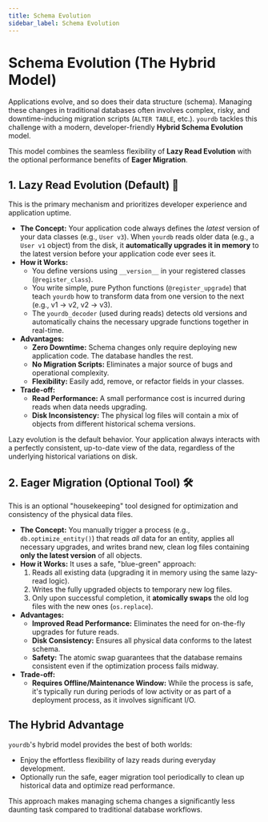 ```yaml
---
title: Schema Evolution
sidebar_label: Schema Evolution
---
```


# Schema Evolution (The Hybrid Model)

Applications evolve, and so does their data structure (schema). Managing these changes in traditional databases often involves complex, risky, and downtime-inducing migration scripts (`ALTER TABLE`, etc.). `yourdb` tackles this challenge with a modern, developer-friendly **Hybrid Schema Evolution** model.

This model combines the seamless flexibility of **Lazy Read Evolution** with the optional performance benefits of **Eager Migration**.

## 1. Lazy Read Evolution (Default) 🧬

This is the primary mechanism and prioritizes developer experience and application uptime.

* **The Concept:** Your application code always defines the *latest* version of your data classes (e.g., `User v3`). When `yourdb` reads older data (e.g., a `User v1` object) from the disk, it **automatically upgrades it in memory** to the latest version before your application code ever sees it.
* **How it Works:**
    * You define versions using `__version__` in your registered classes (`@register_class`).
    * You write simple, pure Python functions (`@register_upgrade`) that teach `yourdb` how to transform data from one version to the next (e.g., v1 -> v2, v2 -> v3).
    * The `yourdb_decoder` (used during reads) detects old versions and automatically chains the necessary upgrade functions together in real-time.
* **Advantages:**
    * **Zero Downtime:** Schema changes only require deploying new application code. The database handles the rest.
    * **No Migration Scripts:** Eliminates a major source of bugs and operational complexity.
    * **Flexibility:** Easily add, remove, or refactor fields in your classes.
* **Trade-off:**
    * **Read Performance:** A small performance cost is incurred during reads when data needs upgrading.
    * **Disk Inconsistency:** The physical log files will contain a mix of objects from different historical schema versions.

Lazy evolution is the default behavior. Your application always interacts with a perfectly consistent, up-to-date view of the data, regardless of the underlying historical variations on disk.

## 2. Eager Migration (Optional Tool) 🛠️

This is an optional "housekeeping" tool designed for optimization and consistency of the physical data files.

* **The Concept:** You manually trigger a process (e.g., `db.optimize_entity()`) that reads *all* data for an entity, applies all necessary upgrades, and writes brand new, clean log files containing **only the latest version** of all objects.
* **How it Works:** It uses a safe, "blue-green" approach:
    1.  Reads all existing data (upgrading it in memory using the same lazy-read logic).
    2.  Writes the fully upgraded objects to temporary new log files.
    3.  Only upon successful completion, it **atomically swaps** the old log files with the new ones (`os.replace`).
* **Advantages:**
    * **Improved Read Performance:** Eliminates the need for on-the-fly upgrades for future reads.
    * **Disk Consistency:** Ensures all physical data conforms to the latest schema.
    * **Safety:** The atomic swap guarantees that the database remains consistent even if the optimization process fails midway.
* **Trade-off:**
    * **Requires Offline/Maintenance Window:** While the process is safe, it's typically run during periods of low activity or as part of a deployment process, as it involves significant I/O.

## The Hybrid Advantage

`yourdb`'s hybrid model provides the best of both worlds:

* Enjoy the effortless flexibility of lazy reads during everyday development.
* Optionally run the safe, eager migration tool periodically to clean up historical data and optimize read performance.

This approach makes managing schema changes a significantly less daunting task compared to traditional database workflows.